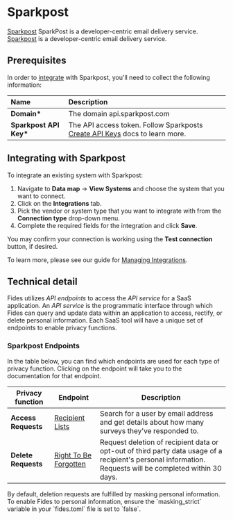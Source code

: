 
# Sparkpost

[Sparkpost](https://messagebird.com/email/cloud-sending?sp=true) SparkPost is a developer-centric email delivery service.
[Sparkpost](https://messagebird.com/email/cloud-sending?sp=true) is a developer-centric email delivery service.

## Prerequisites

In order to [integrate](/user-guides/integrations) with Sparkpost, you'll need to collect the following information:

| Name                    | Description                                                                                                                                       |
| :---------------------- | :------------------------------------------------------------------------------------------------------------------------------------------------ |
| **Domain\***            | The domain api.sparkpost.com                                                                                                                      |
| **Sparkpost API Key\*** | The API access token. Follow Sparkposts [Create API Keys](https://support.sparkpost.com/docs/getting-started/create-api-keys) docs to learn more. |

## Integrating with Sparkpost

To integrate an existing system with Sparkpost:

1. Navigate to **Data map** → **View Systems** and choose the system that you want to connect.
2. Click on the **Integrations** tab.
3. Pick the vendor or system type that you want to integrate with from the **Connection type** drop-down menu.
4. Complete the required fields for the integration and click **Save**.

You may confirm your connection is working using the **Test connection** button, if desired.

To learn more, please see our guide for [Managing Integrations](/user-guides/integrations/manage-integrations).

## Technical detail

Fides utilizes _API endpoints_ to access the _API service_ for a SaaS application. An _API service_ is the programmatic interface through which Fides can query and update data within an application to access, rectify, or delete personal information. Each SaaS tool will have a unique set of endpoints to enable privacy functions.

### Sparkpost Endpoints

In the table below, you can find which endpoints are used for each type of privacy function. Clicking on the endpoint will take you to the documentation for that endpoint.

| Privacy function    | Endpoint                                                                                                                  | Description                                                                                                                                               |
| ------------------- | ------------------------------------------------------------------------------------------------------------------------- | --------------------------------------------------------------------------------------------------------------------------------------------------------- |
| **Access Requests** | [Recipient Lists](https://developers.sparkpost.com/api/recipient-lists/)                                                  | Search for a user by email address and get details about how many surveys they've responded to.                                                           |
| **Delete Requests** | [Right To Be Forgotten](https://developers.sparkpost.com/api/data-privacy/#data-privacy-post-add-request-to-be-forgotten) | Request deletion of recipient data or opt-out of third party data usage of a recipient's personal information. Requests will be completed within 30 days. |

<Callout type="info" emoji="">
By default, deletion requests are fulfilled by masking personal information. To enable Fides to personal information, ensure the `masking_strict` variable in your `fides.toml` file is set to `false`.
</Callout>
